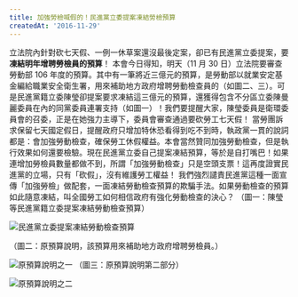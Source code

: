 ---
title: 加強勞檢喊假的！民進黨立委提案凍結勞檢預算
createdAt: '2016-11-29'
---

立法院內針對砍七天假、一例一休草案還沒最後定案，卻已有民進黨立委提案，要**凍結明年增聘勞檢員的預算**！ 本會今日得知，明天（11 月 30 日）立法院要審查勞動部 106 年度的預算。其中有一筆將近三億元的預算，是勞動部以就業安定基金編給職業安全衛生署，用來補助地方政府增聘勞動檢查員的（如圖二、三）。可是民進黨籍立委陳瑩卻提案要求凍結這三億元的預算，還獲得包含不分區立委陳曼麗委員在內的同黨委員連署支持（如圖一）！我們要提醒大家，陳瑩委員是衛環委員會的召委，正是在她強力主導下，委員會審查通過要砍勞工七天假！ 當勞團訴求保留七天國定假日，提醒政府只增加特休恐看得到吃不到時，執政黨一貫的說詞都是：會加強勞動檢查，確保勞工休假權益。本會當然贊同加強勞動檢查，但是執行效果如何還要檢驗。現在民進黨立委自己提案凍結預算，等於是自打嘴巴！如果連增加勞檢員數量都做不到，所謂「加強勞動檢查」只是空頭支票！這再度證實民進黨的立場，只有「砍假」，沒有維護勞工權益！ 我們強烈譴責民進黨這種一面宣傳「加強勞檢」做配套，一面凍結勞動檢查預算的欺騙手法。如果勞動檢查的預算如此隨意凍結，叫全國勞工如何相信政府有強化勞動檢查的決心？ （圖一：陳瑩等民進黨籍立委提案凍結勞動檢查預算）

![民進黨立委提案凍結勞動檢查預算](/images/20161129/1.jpg)

（圖二：原預算說明，該預算用來補助地方政府增聘勞檢員。）

![原預算說明之一](/images/20161129/2.jpg)
（圖三：原預算說明第二部分）

![原預算說明之二](/images/20161129/3.jpg)
